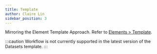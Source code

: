 ```yaml
---
title: Template
author: Claire Lin
sidebar_position: 3
---
```



<SubTitle text="Shape Your Interface: Customize, Layer by Layer." />
<Reader text="Designer" />

Mirroring the Element Template Approach. Refer to [Elements > Template](../elements/template).

:::caution
Workflow is not currently supported in the latest version of the Datasets template.
:::
